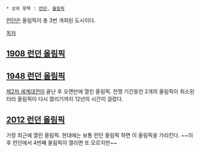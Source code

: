  * 상위 항목 : [[런던]], [[올림픽]]

[[런던]]은 올림픽이 총 3번 개최된 도시이다.

[[목차]]
== [[1908 런던 올림픽]] ==

== [[1948 런던 올림픽]] ==
[[제2차 세계대전]]이 끝난 후 오랜만에 열린 올림픽. 전쟁 기간동안 2개의 올림픽이 취소된 터라 올림픽이 다시 열리기까지 12년의 시간이 걸렸다.

== [[2012 런던 올림픽]] ==
가장 최근에 열린 올림픽. 현대에는 보통 런던 올림픽 하면 이 올림픽을 가리킨다. ~~이후 런던에서 4번째 올림픽이 열리면 또 모르지만~~
